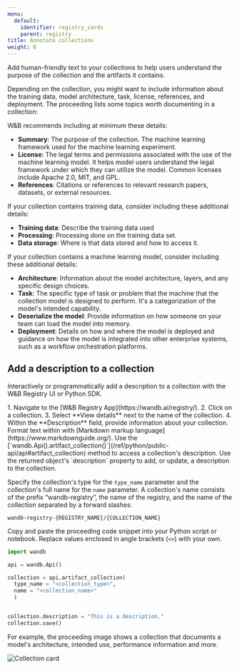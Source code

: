 ```yaml
---
menu:
  default:
    identifier: registry_cards
    parent: registry
title: Annotate collections
weight: 8
---
```


Add human-friendly text to your collections to help users understand the purpose of the collection and the artifacts it contains. 


Depending on the collection, you might want to include information about the training data, model architecture, task, license, references, and deployment. The proceeding lists some topics worth documenting in a collection:



W&B recommends including at minimum these details:
* **Summary**: The purpose of the collection. The machine learning framework used for the machine learning experiment.
* **License**: The legal terms and permissions associated with the use of the machine learning model. It helps model users understand the legal framework under which they can utilize the model. Common licenses include Apache 2.0, MIT, and GPL.
* **References**: Citations or references to relevant research papers, datasets, or external resources.

If your collection contains training data, consider including these additional details:
* **Training data**: Describe the training data used
* **Processing**: Processing done on the training data set.
* **Data storage**: Where is that data stored and how to access it.


If your collection contains a machine learning model, consider including these additional details:
* **Architecture**: Information about the model architecture, layers, and any specific design choices.
* **Task**: The specific type of task or problem that the machine that the collection model is designed to perform. It's a categorization of the model's intended capability.
* **Deserialize the model**: Provide information on how someone on your team can load the model into memory.
* **Deployment**: Details on how and where the model is deployed and guidance on how the model is integrated into other enterprise systems, such as a workflow orchestration platforms.


## Add a description to a collection

Interactively or programmatically add a description to a collection with the W&B Registry UI or Python SDK.

<Tabs>
<Tab title="W&B Registry UI">
1. Navigate to the [W&B Registry App](https://wandb.ai/registry/).
2. Click on a collection.
3. Select **View details** next to the name of the collection.
4. Within the **Description** field, provide information about your collection. Format text within with [Markdown markup language](https://www.markdownguide.org/).
</Tab>
<Tab title="Python SDK">
Use the [`wandb.Api().artifact_collection()`](/ref/python/public-api/api#artifact_collection) method to access a collection's description. Use the returned object's `description` property to add, or update, a description to the collection.

Specify the collection's type for the `type_name` parameter and the collection's full name for the `name` parameter. A collection's name consists of the prefix “wandb-registry”, the name of the registry, and the name of the collection separated by a forward slashes:

```text
wandb-registry-{REGISTRY_NAME}/{COLLECTION_NAME}
```

Copy and paste the proceeding code snippet into your Python script or notebook. Replace values enclosed in angle brackets (`<>`) with your own.

```python
import wandb

api = wandb.Api()

collection = api.artifact_collection(
  type_name = "<collection_type>", 
  name = "<collection_name>"
  )


collection.description = "This is a description."
collection.save()  
```
</Tab>
</Tabs>

For example, the proceeding image shows a collection that documents a model's architecture, intended use, performance information and more.

<Frame>
    <img src="/images/registry/registry_card.png" alt="Collection card"  />
</Frame>  
